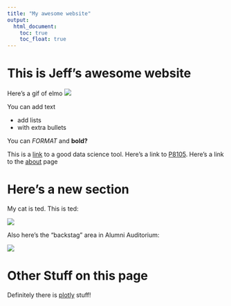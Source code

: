 ```yaml
---
title: "My awesome website"
output: 
  html_document:
    toc: true
    toc_float: true
---
```


# This is Jeff's awesome website

Here's a gif of elmo
![](https://media.giphy.com/media/drXGoW1iudhKw/giphy.gif)

You can add text

* add lists
* with extra bullets

You can *FORMAT* and **bold?**

This is a [link](https://www.google.com/) to a good data science tool. Here's a link to [P8105](https://www.google.com/). Here's a link to the [about](about.html) page


# Here's a new section
My cat is ted. This is ted:

![](images/ted.jpg)

Also here's the "backstag" area in Alumni Auditorium:

![](images/ted.jpg)

# Other Stuff on this page 

Definitely there is [plotly](plotly.html) stuff!


